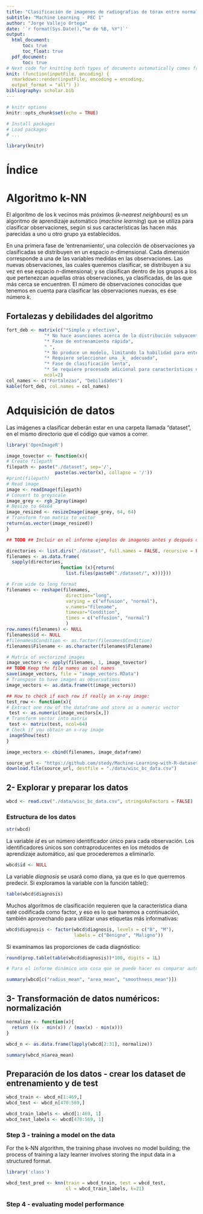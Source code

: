 ```yaml
---
title: "Clasificación de imagenes de radiografias de tórax entre normales y con derrame"
subtitle: "Machine Learning - PEC 1"
author: "Jorge Vallejo Ortega"
date: '`r format(Sys.Date(),"%e de %B, %Y")`'
output:
  html_document: 
      toc: true
      toc_float: true
  pdf_document:
      toc: true
# Next code for knitting both types of documents automatically comes from https://stackoverflow.com/questions/39662365/knit-one-markdown-file-to-two-output-files/53280491#53280491
knit: (function(inputFile, encoding) {
  rmarkdown::render(inputFile, encoding = encoding,
  output_format = "all") })
bibliography: scholar.bib
---
```


```r
# knitr options
knitr::opts_chunk$set(echo = TRUE)

```

```r
# Install packages
# Load packages
# ...

library(knitr)
```

# Índice

# Algoritmo k-NN

El algoritmo de los k vecinos más próximos (_k-nearest neighbours_) es un algoritmo de aprendizaje automático (_machine learning_) que se utiliza para clasificar observaciones, según si sus características las hacen más parecidas a uno u otro grupo ya establecidos.  

En una primera fase de 'entrenamiento', una colección de observaciones ya clasificadas se distribuyen en un espacio _n_-dimensional. Cada dimensión corresponde a una de las variables medidas en las observaciones. Las nuevas observaciones, las cuales queremos clasificar, se distribuyen a su vez en ese espacio _n_-dimensional; y se clasifican dentro de los grupos a los que pertenezcan aquellas otras observaciones, ya clasificadas, de las que más cerca se encuentren. El número de observaciones conocidas que tenemos en cuenta para clasificar las observaciones nuevas, es ése número _k_.


## Fortalezas y debilidades del algoritmo

```r
fort_deb <- matrix(c("*Simple y efectivo",
              "* No hace asunciones acerca de la distribución subyacente de los datos",
              "* Fase de entrenamiento rápida",
              " ",
              "* No produce un modelo, limitando la habilidad para entender cómo las características se relacionan con la clasificación",
              "* Requiere seleccionar una _k_ adecuada",
              "* Fase de clasificación lenta",
              "* Se requiere procesado adicional para características nominales y datos incompletos"),
              ncol=2)
col_names <- c("Fortalezas", "Debilidades")
kable(fort_deb, col.names = col_names)
```


# Adquisición de datos

Las imágenes a clasificar deberán estar en una carpeta llamada "dataset", en el mismo directorio que el código que vamos a correr.

```r
library('OpenImageR')

image_tovector <- function(x){
# Create filepath
filepath <- paste("./dataset", sep='/',
                  paste(as.vector(x), collapse = '/'))
#print(filepath)
# Read image
image <- readImage(filepath)
# Convert to greyscale
image_grey <- rgb_2gray(image)
# Resize to 64x64
image_resized <- resizeImage(image_grey, 64, 64)
# Transform from matrix to vector
return(as.vector(image_resized))
}

## TODO ## Incluir en el informe ejemplos de imagenes antes y después del preprocesado (función imageShow()).

```

```r
directories <- list.dirs("./dataset", full.names = FALSE, recursive = FALSE)
filenames <- as.data.frame(
  sapply(directories,
                    function (x){return(
                      list.files(paste0("./dataset/", x)))}))

# From wide to long format
filenames <- reshape(filenames,
                      direction="long",
                      varying = c("effusion", "normal"),
                      v.names="Filename",
                      timevar="Condition",
                      times = c("effusion", "normal")
                      )
row.names(filenames) <- NULL
filenames$id <- NULL
#filenames$Condition <- as.factor(filenames$Condition)
filenames$Filename <- as.character(filenames$Filename)
```

```r
# Matrix of vectorized images
image_vectors <- apply(filenames, 1, image_tovector)
## TODO Keep the file names as col names
save(image_vectors, file = "image_vectors.RData")
# Transpose to have images as observations
image_vectors <- as.data.frame(t(image_vectors))
```

```r
## How to check if each row if really an x-ray image:
test_row <- function(x){
# Extract one row of the dataframe and store as a numeric vector
 test <- as.numeric(image_vectors[x,])
# Transform vector into matrix
 test <- matrix(test, ncol=64)
# Check if you obtain an x-ray image
 imageShow(test)
}
```

```r
image_vectors <- cbind(filenames, image_dataframe)
```









```r
source_url <- "https://github.com/stedy/Machine-Learning-with-R-datasets/raw/master/wisc_bc_data.csv"
download.file(source_url, destfile = "./data/wisc_bc_data.csv")
```


## 2- Explorar y preparar los datos
```r
wbcd <- read.csv("./data/wisc_bc_data.csv", stringsAsFactors = FALSE)
```


### Estructura de los datos
```r
str(wbcd)
```

La variable _id_ es un número identificador único para cada observación. Los identificadores únicos son contraproducentes en los métodos de aprendizaje automático, así que procederemos a eliminarlo.
```r
wbcd$id <- NULL
```

La variable _diagnosis_ se usará como diana, ya que es lo que querremos predecir. Si exploramos la variable con la función table():
```r
table(wbcd$diagnosis)
```

Muchos algoritmos de clasificación requieren que la característica diana esté codificada como factor, y eso es lo que haremos a continuación, también aprovechando para utilizar unas etiquetas más informativas:
```r
wbcd$diagnosis <- factor(wbcd$diagnosis, levels = c("B", "M"),
                         labels = c("Benigno", "Maligno"))
```

Si examinamos las proporciones de cada diagnóstico:
```r
round(prop.table(table(wbcd$diagnosis))*100, digits = 1L)
```

```r
# Para el informe dinámico una cosa que se puede hacer es comparar automáticamente los rangos de las variables y hacer la normalización, o no, según los órdenes de magnitud de diferencia.
```

```r
summary(wbcd[c("radius_mean", "area_mean", "smoothness_mean")])
```

## 3- Transformación de datos numéricos: normalización

```r
normalize <- function(x){
  return ((x - min(x)) / (max(x) - min(x)))
}
```

```r
wbcd_n <- as.data.frame(lapply(wbcd[2:31], normalize))
```

```r
summary(wbcd_n$area_mean)
```

## Preparación de los datos - crear los dataset de entrenamiento y de test
```r
wbcd_train <- wbcd_n[1:469,]
wbcd_test <- wbcd_n[470:569,]
```

```r
wbcd_train_labels <- wbcd[1:469, 1]
wbcd_test_labels <- wbcd[470:569, 1]
```

### Step 3 - training a model on the data

For the k-NN algorithm, the training phase involves no model building; the process of training a lazy learner involves storing the input data in a structured format.

```r
library('class')

wbcd_test_pred <- knn(train = wbcd_train, test = wbcd_test,
                      cl = wbcd_train_labels, k=21)
```

### Step 4 - evaluating model performance

